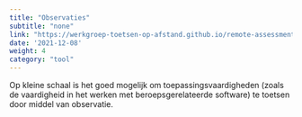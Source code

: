```yaml
---
title: "Observaties"
subtitle: "none"
link: "https://werkgroep-toetsen-op-afstand.github.io/remote-assessment-aid/methods/observations/"
date: '2021-12-08'
weight: 4
category: "tool"
---
```


Op kleine schaal is het goed mogelijk om toepassingsvaardigheden (zoals de vaardigheid in het werken met beroepsgerelateerde software) te toetsen door middel van observatie. 
